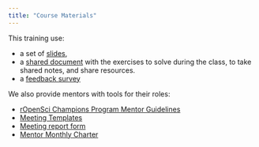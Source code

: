 ```yaml
---
title: "Course Materials"
---
```


This training use:

* a set of [slides](https://docs.google.com/presentation/d/1qAv8IfSMRRGbQlwOkyM7QvnYQSEvL-cUFPj72ixNgN4/edit?usp=sharing), 
* a [shared document](https://docs.google.com/document/d/1Grv1yegKh0QmucLqYHLh7tPZCwn3Xhy3paiepzsa9Ow/edit?usp=sharing) with the exercises to solve during the class, to take shared notes, and share resources.
* a [feedback survey](https://docs.google.com/document/d/1gDe3IcVLoQTl15pFaCOvchIZJpCi3pBlBMjYeUGfqyY/edit?usp=sharing)

We also provide mentors with tools for their roles:

* [rOpenSci Champions Program Mentor Guidelines](https://ropensci-org.github.io/champions-mentor-guidelines/)
* [Meeting Templates](https://docs.google.com/document/d/1vjmfbjv9ABJ6fkbtQRMFPydJZ3ypKOIpZ-xf7_iBhvo/edit?usp=sharing)
* [Meeting report form](https://docs.google.com/document/d/1anS6MEI9eQNhY2pCooudc2zkK3kyMgF0UupXNTf2Los/edit?usp=sharing)
* [Mentor Monthly Charter](https://docs.google.com/document/d/1-HZRNp4lc7s0NJhKPfGRe8I9dxohBkDyjUC35KINHCQ/edit?usp=sharing)


